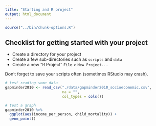 ```yaml
---
title: "Starting and R project"
output: html_document
---
```


```r
source("../bin/chunk-options.R")
```

## Checklist for getting started with your project

- Create a directory for your project
- Create a few sub-directories such as `scripts` and `data`
- Create a new "R Project" `File` > `New Project...`

Don't forget to save your scripts often (sometimes RStudio may crash).



```r
# test reading some data
gapminder2010 <- read_csv("./data/gapminder2010_socioeconomic.csv",
                          na = "",
                          col_types = cols())
```


```r
# test a graph
gapminder2010 %>% 
  ggplot(aes(income_per_person, child_mortality)) +
  geom_point()
```

